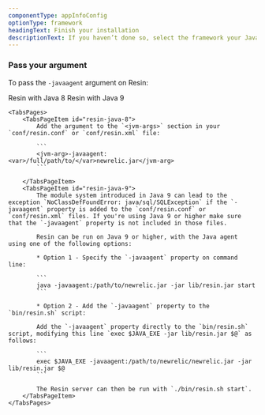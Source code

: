 ```yaml
---
componentType: appInfoConfig
optionType: framework 
headingText: Finish your installation
descriptionText: If you haven’t done so, select the framework your Java app is using.
---
```


### Pass your argument

To pass the `-javaagent` argument on Resin:

<Tabs>
	<TabsBar>
		<TabsBarItem id="resin-java-8">Resin with Java 8</TabsBarItem>
		<TabsBarItem id="resin-java-9">Resin with Java 9</TabsBarItem>
	</TabsBar>

	<TabsPages>
		<TabsPageItem id="resin-java-8">
            Add the argument to the `<jvm-args>` section in your `conf/resin.conf` or `conf/resin.xml` file:

            ```
            <jvm-arg>-javaagent:<var>/full/path/to/</var>newrelic.jar</jvm-arg>
            ```

		</TabsPageItem>
		<TabsPageItem id="resin-java-9">
            The module system introduced in Java 9 can lead to the exception `NoClassDefFoundError: java/sql/SQLException` if the `-javaagent` property is added to the `conf/resin.conf` or `conf/resin.xml` files. If you're using Java 9 or higher make sure that the `-javaagent` property is not included in those files.

            Resin can be run on Java 9 or higher, with the Java agent using one of the following options:

            * Option 1 - Specify the `-javaagent` property on command line:

            ```
            java -javaagent:/path/to/newrelic.jar -jar lib/resin.jar start
            ```

            * Option 2 - Add the `-javaagent` property to the `bin/resin.sh` script:

            Add the `-javaagent` property directly to the `bin/resin.sh` script, modifying this line `exec $JAVA_EXE -jar lib/resin.jar $@` as follows:

            ```
            exec $JAVA_EXE -javaagent:/path/to/newrelic/newrelic.jar -jar lib/resin.jar $@
            ```

            The Resin server can then be run with `./bin/resin.sh start`.           
		</TabsPageItem>
	</TabsPages>
</Tabs>